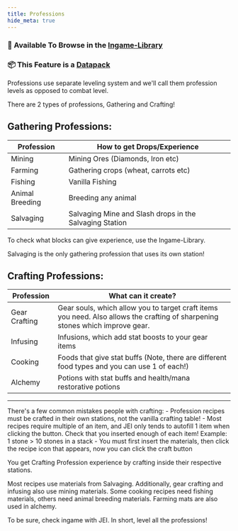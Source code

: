 ```yaml
---
title: Professions
hide_meta: true
---
```

### 📖 Available To Browse in the [Ingame-Library](../misc/ingame_library)
### 📦 This Feature is a [Datapack](../misc/datapacks)

Professions use separate leveling system and we'll call them profession levels as opposed to combat level.

There are 2 types of professions, Gathering and Crafting!

## Gathering Professions:

| Profession     | How to get Drops/Experience   |
|-----------|------------------------------|
| Mining    | Mining Ores (Diamonds, Iron etc)   |
| Farming    | Gathering crops (wheat, carrots etc)   |
| Fishing    | Vanilla Fishing     |
| Animal Breeding    | Breeding any animal  |
| Salvaging    | Salvaging Mine and Slash drops in the Salvaging Station   |

<ModAsset width="50%" location="mmorpg:gathering_example" />

To check what blocks can give experience, use the Ingame-Library.

Salvaging is the only gathering profession that uses its own station!

## Crafting Professions:

| Profession     | What can it create?   |
|-----------|------------------------------|
| Gear Crafting    | Gear souls, which allow you to target craft items you need. Also allows the crafting of sharpening stones which improve gear.  |
| Infusing    | Infusions, which add stat boosts to your gear items   |
| Cooking    | Foods that give stat buffs (Note, there are different food types and you can use 1 of each!)    |
| Alchemy    | Potions with stat buffs and health/mana restorative potions |

<ModAsset width="50%" location="mmorpg:crafting_station_gui" />

---

<Callout variant="danger">
   There's a few common mistakes people with crafting:
</Callout>
- Profession recipes must be crafted in their own stations, not the vanilla crafting table!
- Most recipes require multiple of an item, and JEI only tends to autofill 1 item when clicking the button.
Check that you inserted enough of each item! Example: 1 stone > 10 stones in a stack
- You must first insert the materials, then click the recipe icon that appears, now you can click the craft button

You get Crafting Profession experience by crafting inside their respective stations.

Most recipes use materials from Salvaging. Additionally, gear crafting and infusing also use mining materials.
Some cooking recipes need fishing materials, others need animal breeding materials. Farming mats are also used in alchemy.

<Callout variant="info">
  To be sure, check ingame with JEI. In short, level all the professions!
</Callout>

